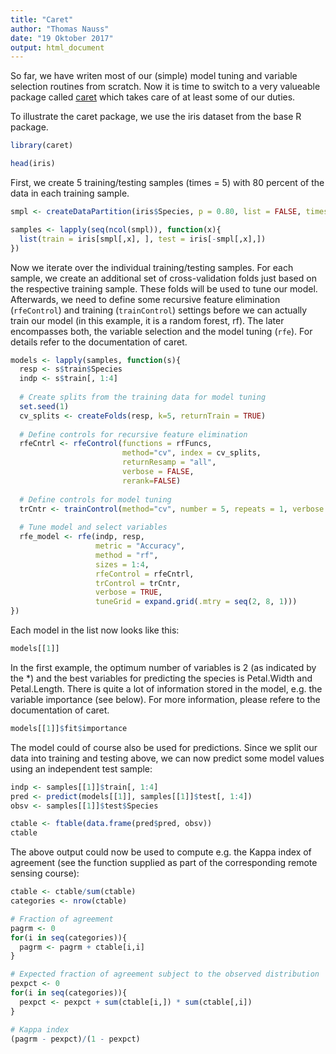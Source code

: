 ```yaml
---
title: "Caret"
author: "Thomas Nauss"
date: "19 Oktober 2017"
output: html_document
---
```

So far, we have writen most of our (simple) model tuning and variable selection routines from scratch. Now it is time to switch to a very valueable package called [caret](http://topepo.github.io/caret/index.html) which takes care of at least some of our duties.

To illustrate the caret package, we use the iris dataset from the base R package.
```r
library(caret)

head(iris)
```

First, we create 5 training/testing samples (times = 5) with 80 percent of the data in each training sample.
```r
smpl <- createDataPartition(iris$Species, p = 0.80, list = FALSE, times = 5)

samples <- lapply(seq(ncol(smpl)), function(x){
  list(train = iris[smpl[,x], ], test = iris[-smpl[,x],])
})
```

Now we iterate over the individual training/testing samples. For each sample, we create an additional set of cross-validation folds just based on the respective training sample. These folds will be used to tune our model. Afterwards, we need to define some recursive feature elimination (``rfeControl``) and training (``trainControl``) settings before we can actually train our model (in this example, it is a random forest, rf). The later encompasses both, the variable selection and the model tuning (``rfe``). For details refer to the documentation of caret.
```r
models <- lapply(samples, function(s){
  resp <- s$train$Species
  indp <- s$train[, 1:4]
  
  # Create splits from the training data for model tuning
  set.seed(1)
  cv_splits <- createFolds(resp, k=5, returnTrain = TRUE)
  
  # Define controls for recursive feature elimination
  rfeCntrl <- rfeControl(functions = rfFuncs,
                         method="cv", index = cv_splits,
                         returnResamp = "all",
                         verbose = FALSE,
                         rerank=FALSE)
  
  # Define controls for model tuning
  trCntr <- trainControl(method="cv", number = 5, repeats = 1, verbose = FALSE)
  
  # Tune model and select variables
  rfe_model <- rfe(indp, resp,
                   metric = "Accuracy", 
                   method = "rf", 
                   sizes = 1:4,
                   rfeControl = rfeCntrl,
                   trControl = trCntr, 
                   verbose = TRUE,
                   tuneGrid = expand.grid(.mtry = seq(2, 8, 1)))
})
```

Each model in the list now looks like this:
```r
models[[1]]
```
In the first example, the optimum number of variables is 2 (as indicated by the *) and the best variables for predicting the species is Petal.Width and Petal.Length. There is quite a lot of information stored in the model, e.g. the variable importance (see below). For more information, please refere to the documentation of caret. 
```r
models[[1]]$fit$importance
```

The model could of course also be used for predictions. Since we split our data into training and testing above, we can now predict some model values using an independent test sample:
```r
indp <- samples[[1]]$train[, 1:4]
pred <- predict(models[[1]], samples[[1]]$test[, 1:4])
obsv <- samples[[1]]$test$Species

ctable <- ftable(data.frame(pred$pred, obsv))
ctable
```
The above output could now be used to compute e.g. the Kappa index of agreement (see the function supplied as part of the corresponding remote sensing course):

```r
ctable <- ctable/sum(ctable)
categories <- nrow(ctable)

# Fraction of agreement
pagrm <- 0
for(i in seq(categories)){
  pagrm <- pagrm + ctable[i,i]
}

# Expected fraction of agreement subject to the observed distribution
pexpct <- 0
for(i in seq(categories)){
  pexpct <- pexpct + sum(ctable[i,]) * sum(ctable[,i])
}

# Kappa index
(pagrm - pexpct)/(1 - pexpct)
```